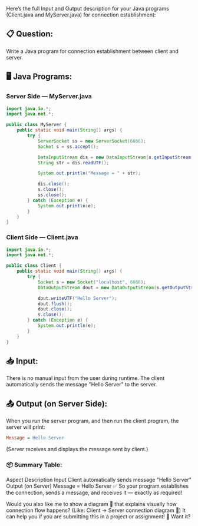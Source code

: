 Here’s the full Input and Output description for your Java programs (Client.java and MyServer.java) for connection establishment:

## 📋 Question:
Write a Java program for connection establishment between client and server.

## 🖥️ Java Programs:
### Server Side — MyServer.java
```java
import java.io.*;
import java.net.*;

public class MyServer {
    public static void main(String[] args) {
        try {
            ServerSocket ss = new ServerSocket(6666);
            Socket s = ss.accept();

            DataInputStream dis = new DataInputStream(s.getInputStream());
            String str = dis.readUTF();

            System.out.println("Message = " + str);

            dis.close();
            s.close();
            ss.close();
        } catch (Exception e) {
            System.out.println(e);
        }
    }
}
```
### Client Side — Client.java
```java
import java.io.*;
import java.net.*;

public class Client {
    public static void main(String[] args) {
        try {
            Socket s = new Socket("localhost", 6666);
            DataOutputStream dout = new DataOutputStream(s.getOutputStream());

            dout.writeUTF("Hello Server");
            dout.flush();
            dout.close();
            s.close();
        } catch (Exception e) {
            System.out.println(e);
        }
    }
}
```
## 📥 Input:
There is no manual input from the user during runtime.
The client automatically sends the message "Hello Server" to the server.

## 📤 Output (on Server Side):
When you run the server program, and then run the client program, the server will print:

```ini
Message = Hello Server
```
(Server receives and displays the message sent by client.)

### 📦 Summary Table:

Aspect	Description
Input	Client automatically sends message "Hello Server"
Output (on Server)	Message = Hello Server
✅ So your program establishes the connection, sends a message, and receives it — exactly as required!

Would you also like me to show a diagram 🧩 that explains visually how connection flow happens?
(Like: Client → Server connection diagram 📶)
It can help you if you are submitting this in a project or assignment! 🚀
Want it?
